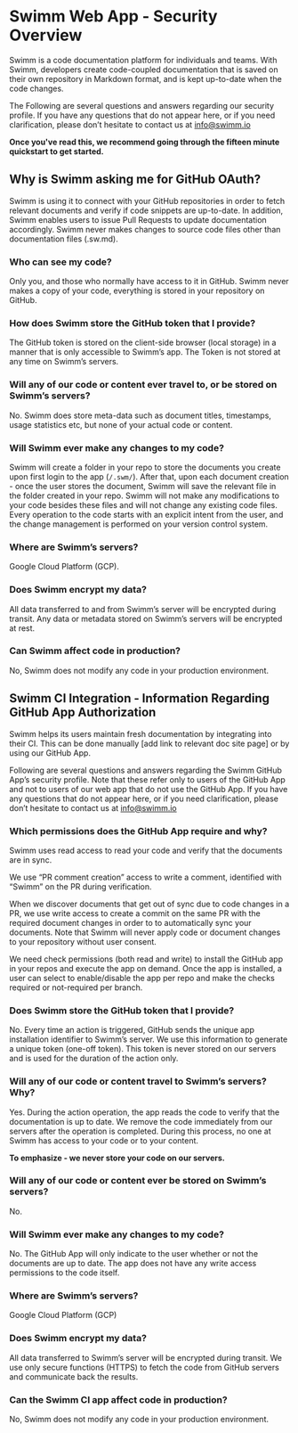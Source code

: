 

# Swimm Web App - Security Overview

Swimm is a code documentation platform for individuals and teams. With Swimm, developers 
create code-coupled documentation that is saved on their own repository in Markdown format, 
and is kept up-to-date when the code changes.

The Following are several questions and answers regarding our security profile. If you have 
any questions that do not appear here, or if you need clarification, please don’t hesitate 
to contact us at info@swimm.io

**Once you've read this, we recommend <Link to="/docs/quickstart">going through the fifteen minute quickstart</Link>
to get started.**


## Why is Swimm asking me for GitHub OAuth?

Swimm is using it to connect with your GitHub repositories in order to fetch relevant documents 
and verify if code snippets are up-to-date. In addition, Swimm enables users to issue Pull 
Requests to update documentation accordingly. Swimm never makes changes to source code files 
other than documentation files (.sw.md).

### Who can see my code?

Only you, and those who normally have access to it in GitHub. Swimm never makes a copy of your
code, everything is stored in your repository on GitHub.

### How does Swimm store the GitHub token that I provide?

The GitHub token is stored on the client-side browser (local storage) in a manner that is only 
accessible to Swimm’s app. The Token is not stored at any time on Swimm’s servers. 

### Will any of our code or content ever travel to, or be stored on Swimm’s servers?

No. Swimm does store meta-data such as document titles, timestamps, usage statistics etc, but
none of your actual code or content.

### Will Swimm ever make any changes to my code?

Swimm will create a folder in your repo to store the documents you create upon first login to the 
app (`/.swm/`). After that, upon each document creation - once the user stores the document, Swimm 
will save the relevant file in the folder created in your repo. Swimm will not make any modifications 
to your code besides these files and will not change any existing code files. Every operation to the 
code starts with an explicit intent from the user, and the change management is performed on your 
version control system.

### Where are Swimm’s servers?

Google Cloud Platform (GCP).

### Does Swimm encrypt my data?

All data transferred to and from Swimm’s server will be encrypted during transit. Any data or 
metadata stored on Swimm’s servers will be encrypted at rest.

### Can Swimm affect code in production? 

No, Swimm does not modify any code in your production environment.

## Swimm CI Integration - Information Regarding GitHub App Authorization

Swimm helps its users maintain fresh documentation by integrating into their CI. This can be done 
manually [add link to relevant doc site page] or by using our GitHub App.

Following are several questions and answers regarding the Swimm GitHub App’s security profile. 
Note that these refer only to users of the GitHub App and not to users of our web app that do not 
use the GitHub App. If you have any questions that do not appear here, or if you need clarification, 
please don’t hesitate to contact us at info@swimm.io


### Which permissions does the GitHub App require and why?

Swimm uses read access to read your code and verify that the documents are in sync.

We use “PR comment creation” access to write a comment, identified with “Swimm” on the PR during 
verification.

When we discover documents that get out of sync due to code changes in a PR, we use write access to create a commit on the same PR with the required document changes in order to to automatically sync your documents. Note that Swimm will never apply code or document changes to your repository without user consent. 

We need check permissions (both read and write) to install the GitHub app in your repos and execute the app on demand. Once the app is installed, a user can select to enable/disable the app per repo and make the checks required or not-required per branch.

### Does Swimm store the GitHub token that I provide?
No. Every time an action is triggered, GitHub sends  the unique app installation identifier to Swimm’s 
server. We use this information to generate a unique token (one-off token). This token is never stored 
on our servers and is used for the duration of the action only.

### Will any of our code or content travel to Swimm’s servers? Why?

Yes. During the action operation, the app reads the code to verify that the documentation is up to date. 
We remove the code immediately from our servers after the operation is completed. During this process, 
no one at Swimm has access to your code or to your content. 

**To emphasize - we never store your code on our servers.**

### Will any of our code or content ever be stored on Swimm’s servers?

No.

### Will Swimm ever make any changes to my code?

No. The GitHub App will only indicate to the user whether or not the documents are up to date. The app does
not have any write access permissions to the code itself. 

### Where are Swimm’s servers?

Google Cloud Platform (GCP)

### Does Swimm encrypt my data?

All data transferred to Swimm’s server will be encrypted during transit. We use only secure functions (HTTPS) 
to fetch the code from GitHub servers and communicate back the results. 

### Can the Swimm CI app affect code in production? 

No, Swimm does not modify any code in your production environment.
